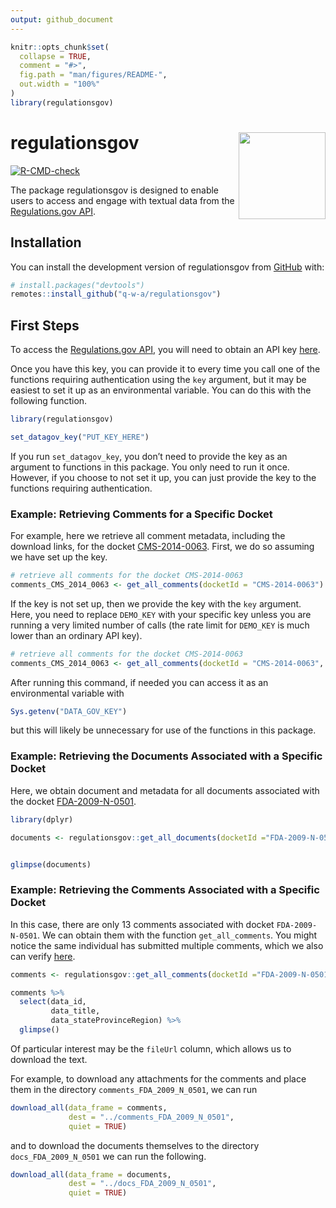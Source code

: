 ```yaml
---
output: github_document
---
```


<!-- README.md is generated from README.Rmd. Please edit that file -->

```r
knitr::opts_chunk$set(
  collapse = TRUE,
  comment = "#>",
  fig.path = "man/figures/README-",
  out.width = "100%"
)
library(regulationsgov)

```


# regulationsgov <img src="man/figures/logo.png" align="right" height="139" />

<!-- badges: start -->
[![R-CMD-check](https://github.com/q-w-a/regulationsgov/workflows/R-CMD-check/badge.svg)](https://github.com/q-w-a/regulationsgov/actions)
<!-- badges: end -->

The package regulationsgov is designed to enable users to access and engage with textual data from the [Regulations.gov API](https://open.gsa.gov/api/regulationsgov/). 

## Installation

You can install the development version of regulationsgov from [GitHub](https://github.com/) with:

``` r
# install.packages("devtools")
remotes::install_github("q-w-a/regulationsgov")
```

## First Steps

To access the [Regulations.gov API](https://open.gsa.gov/api/regulationsgov/), you will need to obtain an API key [here](https://open.gsa.gov/api/regulationsgov/#getting-started). 

Once you have this key, you can provide it to every time you call one of the functions requiring authentication using the `key` argument, but it may be easiest to set it up as an environmental variable. You can do this with the following function.

```r

library(regulationsgov)

set_datagov_key("PUT_KEY_HERE")


```


If you run `set_datagov_key`, you don't need to provide the key as an argument to functions in this package. You only need to run it once. However, if you choose to not set it up, you can just provide the key to the functions requiring authentication.


### Example: Retrieving Comments for a Specific Docket 

For example, here we retrieve all comment metadata, including the download links, for the docket [CMS-2014-0063](https://www.regulations.gov/docket/CMS-2014-0063). First, we do so assuming we have set up the key.


```r

# retrieve all comments for the docket CMS-2014-0063
comments_CMS_2014_0063 <- get_all_comments(docketId = "CMS-2014-0063")

```

If the key is not set up, then we provide the key with the `key` argument. Here, you need to replace `DEMO_KEY` with your specific key unless you are running a very limited number of calls (the rate limit for `DEMO_KEY` is much lower than an ordinary API key).

```r


# retrieve all comments for the docket CMS-2014-0063
comments_CMS_2014_0063 <- get_all_comments(docketId = "CMS-2014-0063", key = "DEMO_KEY")


```


After running this command, if needed you can access it as an environmental variable with

```r

Sys.getenv("DATA_GOV_KEY")

```

but this will likely be unnecessary for use of the functions in this package.


### Example: Retrieving the Documents Associated with a Specific Docket 

Here, we obtain document and metadata for all documents associated with the docket [FDA-2009-N-0501](https://www.regulations.gov/docket/FDA-2009-N-0501). 


```r

library(dplyr)

documents <- regulationsgov::get_all_documents(docketId ="FDA-2009-N-0501")


glimpse(documents)

```


### Example: Retrieving the Comments Associated with a Specific Docket

In this case, there are only 13 comments associated with docket `FDA-2009-N-0501`. We can obtain them with the function
`get_all_comments`. You might notice the same individual has submitted multiple comments, which we also can verify [here](https://www.regulations.gov/docket/FDA-2009-N-0501/comments).

```r

comments <- regulationsgov::get_all_comments(docketId ="FDA-2009-N-0501")

comments %>%
  select(data_id, 
         data_title,
         data_stateProvinceRegion) %>%
  glimpse()

```


Of particular interest may be the `fileUrl` column, which allows us to download the text.

For example, to download any attachments for the comments and place them in the directory `comments_FDA_2009_N_0501`, we can run

```r

download_all(data_frame = comments, 
             dest = "../comments_FDA_2009_N_0501", 
             quiet = TRUE)

```

and to download the documents themselves to the directory `docs_FDA_2009_N_0501` we can run the following.

```r

download_all(data_frame = documents, 
             dest = "../docs_FDA_2009_N_0501", 
             quiet = TRUE)


```


